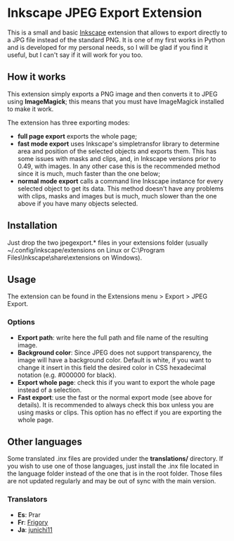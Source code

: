 = Inkscape JPEG Export Extension =

This is a small and basic [http://inkscape.org Inkscape] extension that allows to export directly to a JPG file instead of the standard PNG. It is one of my first works in Python and is developed for my personal needs, so I will be glad if you find it useful, but I can't say if it will work for you too.

== How it works ==

This extension simply exports a PNG image and then converts it to JPEG using '''ImageMagick'''; this means that you must have ImageMagick installed to make it work.

The extension has three exporting modes:
* '''full page export''' exports the whole page;
* '''fast mode export''' uses Inkscape's simpletransfor library to determine area and position of the selected objects and exports them. This has some issues with masks and clips, and, in Inkscape versions prior to 0.49, with images. In any other case this is the recommended method since it is much, much faster than the one below;
* '''normal mode export''' calls a command line Inkscape instance for every selected object to get its data. This method doesn't have any problems with clips, masks and images but is much, much slower than the one above if you have many objects selected.

== Installation ==

Just drop the two jpegexport.* files in your extensions folder (usually ~/.config/inkscape/extensions on Linux or C:\Program Files\Inkscape\share\extensions on Windows).

== Usage ==

The extension can be found in the Extensions menu > Export > JPEG Export.

=== Options ===

* '''Export path''': write here the full path and file name of the resulting image.
* '''Background color''': Since JPEG does not support transparency, the image will have a background color. Default is white, if you want to change it insert in this field the desired color in CSS hexadecimal notation (e.g. #000000 for black).
* '''Export whole page''': check this if you want to export the whole page instead of a selection.
* '''Fast export''': use the fast or the normal export mode (see above for details). It is recommended to always check this box unless you are using masks or clips. This option has no effect if you are exporting the whole page.

== Other languages ==

Some translated .inx files are provided under the '''translations/''' directory. If you wish to use one of those languages, just install the .inx file located in the language folder instead of the one that is in the root folder. Those files are not updated regularly and may be out of sync with the main version.

=== Translators ===
* '''Es''': Prar
* '''Fr''': [https://inkscape.org/fr/~Frigory Frigory]
* '''Ja''': [https://github.com/junichi11 junichi11]
